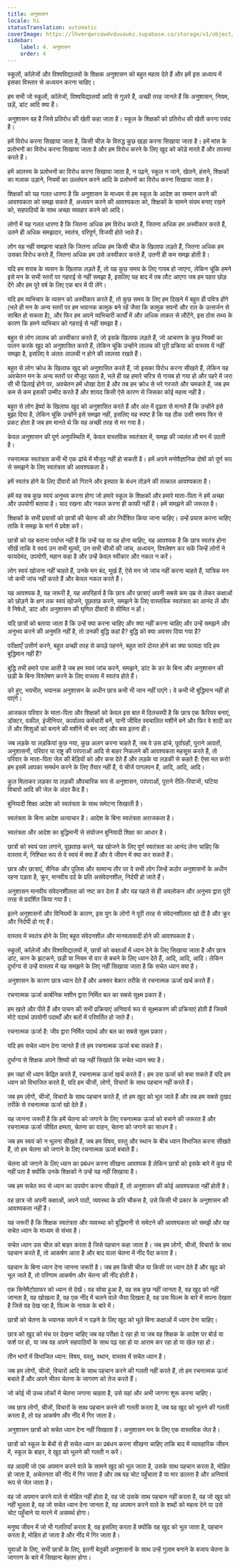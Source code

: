 ```yaml
---
title: अनुशासन
locale: hi
statusTranslation: automatic
coverImage: https://lhvmrqwrcowdvduuaukz.supabase.co/storage/v1/object/public/strapi-uploads/small_cover-educacion-fundamental.webp-2d51a7828a2b1309555be27f7e2a61a0.webp
sidebar:
    label: 4. अनुशासन
    order: 4
---
```

स्कूलों, कॉलेजों और विश्वविद्यालयों के शिक्षक अनुशासन को बहुत महत्व देते हैं और हमें इस अध्याय में इसका विस्तार से अध्ययन करना चाहिए।

हम सभी जो स्कूलों, कॉलेजों, विश्वविद्यालयों आदि से गुज़रे हैं, अच्छी तरह जानते हैं कि अनुशासन, नियम, छड़ें, डांट आदि क्या हैं।

अनुशासन वह है जिसे प्रतिरोध की खेती कहा जाता है। स्कूल के शिक्षकों को प्रतिरोध की खेती करना पसंद है।

हमें विरोध करना सिखाया जाता है, किसी चीज़ के विरुद्ध कुछ खड़ा करना सिखाया जाता है। हमें मांस के प्रलोभनों का विरोध करना सिखाया जाता है और हम विरोध करने के लिए खुद को कोड़े मारते हैं और तपस्या करते हैं।

हमें आलस्य के प्रलोभनों का विरोध करना सिखाया जाता है, न पढ़ने, स्कूल न जाने, खेलने, हंसने, शिक्षकों का मज़ाक उड़ाने, नियमों का उल्लंघन करने आदि के प्रलोभनों का विरोध करना सिखाया जाता है।

शिक्षकों को यह गलत धारणा है कि अनुशासन के माध्यम से हम स्कूल के आदेश का सम्मान करने की आवश्यकता को समझ सकते हैं, अध्ययन करने की आवश्यकता को, शिक्षकों के सामने संयम बनाए रखने को, सहपाठियों के साथ अच्छा व्यवहार करने को आदि।

लोगों में यह गलत धारणा है कि जितना अधिक हम विरोध करते हैं, जितना अधिक हम अस्वीकार करते हैं, उतने ही अधिक समझदार, स्वतंत्र, परिपूर्ण, विजयी होते जाते हैं।

लोग यह नहीं समझना चाहते कि जितना अधिक हम किसी चीज़ के खिलाफ लड़ते हैं, जितना अधिक हम उसका विरोध करते हैं, जितना अधिक हम उसे अस्वीकार करते हैं, उतनी ही कम समझ होती है।

यदि हम शराब के व्यसन के खिलाफ लड़ते हैं, तो यह कुछ समय के लिए गायब हो जाएगा, लेकिन चूंकि हमने इसे मन के सभी स्तरों पर गहराई से नहीं समझा है, इसलिए यह बाद में तब लौट आएगा जब हम पहरा छोड़ देंगे और हम पूरे वर्ष के लिए एक बार में पी लेंगे।

यदि हम व्यभिचार के व्यसन को अस्वीकार करते हैं, तो कुछ समय के लिए हम दिखने में बहुत ही पवित्र होंगे (भले ही मन के अन्य स्तरों पर हम भयानक कामुक बने रहें जैसा कि कामुक सपनों और रात के उत्सर्जन से साबित हो सकता है), और फिर हम अपने व्यभिचारी कार्यों में और अधिक ताकत से लौटेंगे, इस ठोस तथ्य के कारण कि हमने व्यभिचार को गहराई से नहीं समझा है।

बहुत से लोग लालच को अस्वीकार करते हैं, जो इसके खिलाफ लड़ते हैं, जो आचरण के कुछ नियमों का पालन करके खुद को अनुशासित करते हैं, लेकिन चूंकि उन्होंने लालच की पूरी प्रक्रिया को वास्तव में नहीं समझा है, इसलिए वे अंततः लालची न होने की लालसा रखते हैं।

बहुत से लोग क्रोध के खिलाफ खुद को अनुशासित करते हैं, जो इसका विरोध करना सीखते हैं, लेकिन यह अवचेतन मन के अन्य स्तरों पर मौजूद रहता है, भले ही यह हमारे चरित्र से गायब हो गया हो और पहरे में जरा सी भी ढिलाई होने पर, अवचेतन हमें धोखा देता है और तब हम क्रोध से भरे गरजते और चमकते हैं, जब हम कम से कम इसकी उम्मीद करते हैं और शायद किसी ऐसे कारण से जिसका कोई महत्व नहीं है।

बहुत से लोग ईर्ष्या के खिलाफ खुद को अनुशासित करते हैं और अंत में दृढ़ता से मानते हैं कि उन्होंने इसे बुझा दिया है, लेकिन चूंकि उन्होंने इसे समझा नहीं, इसलिए यह स्पष्ट है कि यह ठीक उसी समय फिर से प्रकट होता है जब हम मानते थे कि यह अच्छी तरह से मर गया है।

केवल अनुशासन की पूर्ण अनुपस्थिति में, केवल वास्तविक स्वतंत्रता में, समझ की ज्वलंत लौ मन में उठती है।

रचनात्मक स्वतंत्रता कभी भी एक ढांचे में मौजूद नहीं हो सकती है। हमें अपने मनोवैज्ञानिक दोषों को पूर्ण रूप से समझने के लिए स्वतंत्रता की आवश्यकता है।

हमें स्वतंत्र होने के लिए दीवारों को गिराने और इस्पात के बंधन तोड़ने की तत्काल आवश्यकता है।

हमें वह सब कुछ स्वयं अनुभव करना होगा जो हमारे स्कूल के शिक्षकों और हमारे माता-पिता ने हमें अच्छा और उपयोगी बताया है। याद रखना और नकल करना ही काफी नहीं है। हमें समझने की जरूरत है।

शिक्षकों के सभी प्रयासों को छात्रों की चेतना की ओर निर्देशित किया जाना चाहिए। उन्हें प्रयास करना चाहिए ताकि वे समझ के मार्ग में प्रवेश करें।

छात्रों को यह बताना पर्याप्त नहीं है कि उन्हें यह या वह होना चाहिए, यह आवश्यक है कि छात्र स्वतंत्र होना सीखें ताकि वे स्वयं उन सभी मूल्यों, उन सभी चीजों की जांच, अध्ययन, विश्लेषण कर सकें जिन्हें लोगों ने फायदेमंद, उपयोगी, महान कहा है और उन्हें केवल स्वीकार और नकल न करें।

लोग स्वयं खोजना नहीं चाहते हैं, उनके मन बंद, मूर्ख हैं, ऐसे मन जो जांच नहीं करना चाहते हैं, यांत्रिक मन जो कभी जांच नहीं करते हैं और केवल नकल करते हैं।

यह आवश्यक है, यह जरूरी है, यह अपरिहार्य है कि छात्र और छात्राएं अपनी सबसे कम उम्र से लेकर कक्षाओं को छोड़ने के क्षण तक स्वयं खोजने, पूछताछ करने, समझने के लिए वास्तविक स्वतंत्रता का आनंद लें और वे निषेधों, डांट और अनुशासन की घृणित दीवारों से सीमित न हों।

यदि छात्रों को बताया जाता है कि उन्हें क्या करना चाहिए और क्या नहीं करना चाहिए और उन्हें समझने और अनुभव करने की अनुमति नहीं है, तो उनकी बुद्धि कहां है? बुद्धि को क्या अवसर दिया गया है?

परीक्षाएँ उत्तीर्ण करने, बहुत अच्छी तरह से कपड़े पहनने, बहुत सारे दोस्त होने का क्या फायदा यदि हम बुद्धिमान नहीं हैं?

बुद्धि तभी हमारे पास आती है जब हम स्वयं जांच करने, समझने, डांट के डर के बिना और अनुशासन की छड़ी के बिना विश्लेषण करने के लिए वास्तव में स्वतंत्र होते हैं।

डरे हुए, भयभीत, भयानक अनुशासन के अधीन छात्र कभी भी जान नहीं पाएंगे। वे कभी भी बुद्धिमान नहीं हो पाएंगे।

आजकल परिवार के माता-पिता और शिक्षकों को केवल इस बात में दिलचस्पी है कि छात्र एक कैरियर बनाएं, डॉक्टर, वकील, इंजीनियर, कार्यालय कर्मचारी बनें, यानी जीवित स्वचालित मशीनें बनें और फिर वे शादी कर लें और शिशुओं को बनाने की मशीनें भी बन जाएं और बस इतना ही।

जब लड़के या लड़कियां कुछ नया, कुछ अलग करना चाहते हैं, जब वे उस ढांचे, पूर्वाग्रहों, पुराने आदतों, अनुशासनों, परिवार या राष्ट्र की परंपराओं आदि से बाहर निकलने की आवश्यकता महसूस करते हैं, तो परिवार के माता-पिता जेल की बेड़ियों को और कस देते हैं और लड़के या लड़की से कहते हैं: ऐसा मत करो! हम इसमें आपका समर्थन करने के लिए तैयार नहीं हैं, ये चीजें पागलपन हैं, आदि, आदि, आदि।

कुल मिलाकर लड़का या लड़की औपचारिक रूप से अनुशासन, परंपराओं, पुराने रीति-रिवाजों, घटिया विचारों आदि की जेल के अंदर कैद है।

बुनियादी शिक्षा आदेश को स्वतंत्रता के साथ समेटना सिखाती है।

स्वतंत्रता के बिना आदेश अत्याचार है। आदेश के बिना स्वतंत्रता अराजकता है।

स्वतंत्रता और आदेश का बुद्धिमानी से संयोजन बुनियादी शिक्षा का आधार है।

छात्रों को स्वयं पता लगाने, पूछताछ करने, यह खोजने के लिए पूर्ण स्वतंत्रता का आनंद लेना चाहिए कि वास्तव में, निश्चित रूप से वे स्वयं में क्या हैं और वे जीवन में क्या कर सकते हैं।

छात्र और छात्राएं, सैनिक और पुलिस और सामान्य तौर पर वे सभी लोग जिन्हें कठोर अनुशासनों के अधीन रहना पड़ता है, क्रूर, मानवीय दर्द के प्रति असंवेदनशील, निर्दयी हो जाते हैं।

अनुशासन मानवीय संवेदनशीलता को नष्ट कर देता है और यह पहले से ही अवलोकन और अनुभव द्वारा पूरी तरह से प्रदर्शित किया गया है।

इतने अनुशासनों और विनियमों के कारण, इस युग के लोगों ने पूरी तरह से संवेदनशीलता खो दी है और क्रूर और निर्दयी हो गए हैं।

वास्तव में स्वतंत्र होने के लिए बहुत संवेदनशील और मानवतावादी होने की आवश्यकता है।

स्कूलों, कॉलेजों और विश्वविद्यालयों में, छात्रों को कक्षाओं में ध्यान देने के लिए सिखाया जाता है और छात्र डांट, कान के झटकने, छड़ी या नियम से वार से बचने के लिए ध्यान देते हैं, आदि, आदि, आदि। लेकिन दुर्भाग्य से उन्हें वास्तव में यह समझने के लिए नहीं सिखाया जाता है कि सचेत ध्यान क्या है।

अनुशासन के कारण छात्र ध्यान देते हैं और अक्सर बेकार तरीके से रचनात्मक ऊर्जा खर्च करते हैं।

रचनात्मक ऊर्जा कार्बनिक मशीन द्वारा निर्मित बल का सबसे सूक्ष्म प्रकार है।

हम खाते और पीते हैं और पाचन की सभी प्रक्रियाएं अनिवार्य रूप से सूक्ष्मकरण की प्रक्रियाएं होती हैं जिसमें मोटे पदार्थ उपयोगी पदार्थों और बलों में परिवर्तित हो जाते हैं।

रचनात्मक ऊर्जा है: जीव द्वारा निर्मित पदार्थ और बल का सबसे सूक्ष्म प्रकार।

यदि हम सचेत ध्यान देना जानते हैं तो हम रचनात्मक ऊर्जा बचा सकते हैं।

दुर्भाग्य से शिक्षक अपने शिष्यों को यह नहीं सिखाते कि सचेत ध्यान क्या है।

हम जहां भी ध्यान केंद्रित करते हैं, रचनात्मक ऊर्जा खर्च करते हैं। हम उस ऊर्जा को बचा सकते हैं यदि हम ध्यान को विभाजित करते हैं, यदि हम चीजों, लोगों, विचारों के साथ पहचान नहीं करते हैं।

जब हम लोगों, चीजों, विचारों के साथ पहचान करते हैं, तो हम खुद को भूल जाते हैं और तब हम सबसे दुखद तरीके से रचनात्मक ऊर्जा खो देते हैं।

यह जानना जरूरी है कि हमें चेतना को जगाने के लिए रचनात्मक ऊर्जा को बचाने की जरूरत है और रचनात्मक ऊर्जा जीवित क्षमता, चेतना का वाहन, चेतना को जगाने का साधन है।

जब हम स्वयं को न भूलना सीखते हैं, जब हम विषय, वस्तु और स्थान के बीच ध्यान विभाजित करना सीखते हैं, तो हम चेतना को जगाने के लिए रचनात्मक ऊर्जा बचाते हैं।

चेतना को जगाने के लिए ध्यान का प्रबंधन करना सीखना आवश्यक है लेकिन छात्रों को इसके बारे में कुछ भी नहीं पता है क्योंकि उनके शिक्षकों ने उन्हें यह नहीं सिखाया है।

जब हम सचेत रूप से ध्यान का उपयोग करना सीखते हैं, तो अनुशासन की कोई आवश्यकता नहीं होती है।

वह छात्र जो अपनी कक्षाओं, अपने पाठों, व्यवस्था के प्रति चौकस है, उसे किसी भी प्रकार के अनुशासन की आवश्यकता नहीं है।

यह जरूरी है कि शिक्षक स्वतंत्रता और व्यवस्था को बुद्धिमानी से समेटने की आवश्यकता को समझें और यह सचेत ध्यान के माध्यम से संभव है।

सचेत ध्यान उस चीज़ को बाहर करता है जिसे पहचान कहा जाता है। जब हम लोगों, चीजों, विचारों के साथ पहचान करते हैं, तो आकर्षण आता है और बाद वाला चेतना में नींद पैदा करता है।

पहचान के बिना ध्यान देना जानना जरूरी है। जब हम किसी चीज़ या किसी पर ध्यान देते हैं और खुद को भूल जाते हैं, तो परिणाम आकर्षण और चेतना की नींद होती है।

एक सिनेमैटोग्राफर को ध्यान से देखें। वह सोया हुआ है, वह सब कुछ नहीं जानता है, वह खुद को नहीं जानता है, वह खोखला है, वह एक नींद में चलने वाले जैसा दिखता है, वह उस फिल्म के बारे में सपना देखता है जिसे वह देख रहा है, फिल्म के नायक के बारे में।

छात्रों को चेतना के भयानक सपने में न पड़ने के लिए खुद को भूले बिना कक्षाओं में ध्यान देना चाहिए।

छात्र को खुद को मंच पर देखना चाहिए जब वह परीक्षा दे रहा हो या जब वह शिक्षक के आदेश पर बोर्ड या फर्श पर हो, या जब वह अपने सहपाठियों के साथ पढ़ रहा हो या आराम कर रहा हो या खेल रहा हो।

तीन भागों में विभाजित ध्यान: विषय, वस्तु, स्थान, वास्तव में सचेत ध्यान है।

जब हम लोगों, चीजों, विचारों आदि के साथ पहचान करने की गलती नहीं करते हैं, तो हम रचनात्मक ऊर्जा बचाते हैं और अपने भीतर चेतना के जागरण को तेज करते हैं।

जो कोई भी उच्च लोकों में चेतना जगाना चाहता है, उसे यहां और अभी जागना शुरू करना चाहिए।

जब छात्र लोगों, चीजों, विचारों के साथ पहचान करने की गलती करता है, जब वह खुद को भूलने की गलती करता है, तो वह आकर्षण और नींद में गिर जाता है।

अनुशासन छात्रों को सचेत ध्यान देना नहीं सिखाता है। अनुशासन मन के लिए एक वास्तविक जेल है।

छात्रों को स्कूल के बेंचों से ही सचेत ध्यान का प्रबंधन करना सीखना चाहिए ताकि बाद में व्यावहारिक जीवन में, स्कूल के बाहर, वे खुद को भूलने की गलती न करें।

वह आदमी जो एक अपमान करने वाले के सामने खुद को भूल जाता है, उसके साथ पहचान करता है, मोहित हो जाता है, अचेतनता की नींद में गिर जाता है और तब वह चोट पहुँचाता है या मार डालता है और अनिवार्य रूप से जेल जाता है।

वह जो अपमान करने वाले से मोहित नहीं होता है, वह जो उसके साथ पहचान नहीं करता है, वह जो खुद को नहीं भूलता है, वह जो सचेत ध्यान देना जानता है, वह अपमान करने वाले के शब्दों को महत्व देने या उसे चोट पहुँचाने या मारने में असमर्थ होगा।

मनुष्य जीवन में जो भी गलतियाँ करता है, वह इसलिए करता है क्योंकि वह खुद को भूल जाता है, पहचान करता है, मोहित हो जाता है और नींद में गिर जाता है।

युवाओं के लिए, सभी छात्रों के लिए, इतनी बेतुकी अनुशासनों के साथ उन्हें गुलाम बनाने के बजाय चेतना के जागरण के बारे में सिखाना बेहतर होगा।
